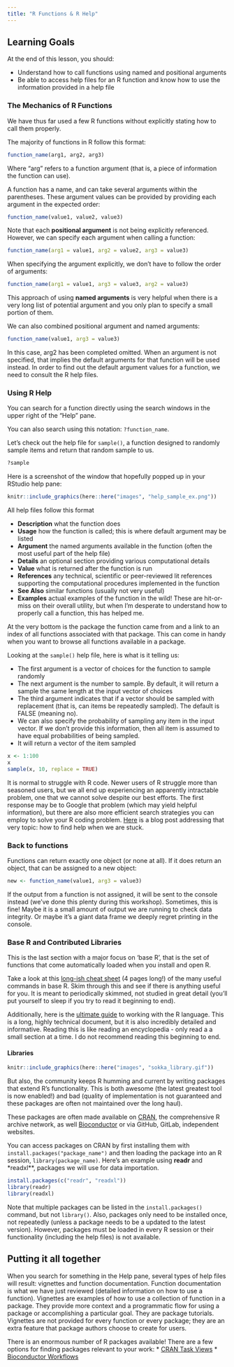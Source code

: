 ```yaml
---
title: "R Functions & R Help"
---
```


::: {.callout-caution collapse="true"}
## Learning Goals

At the end of this lesson, you should:

-   Understand how to call functions using named and positional arguments
-   Be able to access help files for an R function and know how to use the information provided in a help file
:::

### The Mechanics of R Functions

We have thus far used a few R functions without explicitly stating how to call them properly.

The majority of functions in R follow this format:

```r
function_name(arg1, arg2, arg3)
```

Where "arg" refers to a function argument (that is, a piece of information the function can use).

A function has a name, and can take several arguments within the parentheses. These argument values can be provided by providing each argument in the expected order:

```r
function_name(value1, value2, value3)
```

Note that each **positional argument** is not being explicitly referenced. However, we can specify each argument when calling a function:

```r
function_name(arg1 = value1, arg2 = value2, arg3 = value3)
```

When specifying the argument explicitly, we don't have to follow the order of arguments:

```r
function_name(arg1 = value1, arg3 = value3, arg2 = value3)
```

This approach of using **named arguments** is very helpful when there is a very long list of potential argument and you only plan to specify a small portion of them.

We can also combined positional argument and named arguments:

```r
function_name(value1, arg3 = value3)
```

In this case, arg2 has been completed omitted. When an argument is not specified, that implies the default arguments for that function will be used instead. In order to find out the default argument values for a function, we need to consult the R help files.

### Using R Help

You can search for a function directly using the search windows in the upper right of the "Help" pane.

You can also search using this notation: `?function_name`.

Let's check out the help file for `sample()`, a function designed to randomly sample items and return that random sample to us.

```r
?sample
```

Here is a screenshot of the window that hopefully popped up in your RStudio help pane:

```r
knitr::include_graphics(here::here("images", "help_sample_ex.png"))
```

All help files follow this format

-   **Description** what the function does
-   **Usage** how the function is called; this is where default argument may be listed
-   **Argument** the named arguments available in the function (often the most useful part of the help file)
-   **Details** an optional section providing various computational details
-   **Value** what is returned after the function is run
-   **References** any technical, scientific or peer-reviewed lit references supporting the computational procedures implemented in the function
-   **See Also** similar functions (usually not very useful)
-   **Examples** actual examples of the function in the wild! These are hit-or-miss on their overall utility, but when I'm desperate to understand how to properly call a function, this has helped me.

At the very bottom is the package the function came from and a link to an index of all functions associated with that package. This can come in handy when you want to browse all functions available in a package.

Looking at the `sample()` help file, here is what is it telling us:

-   The first argument is a vector of choices for the function to sample randomly
-   The next argument is the number to sample. By default, it will return a sample the same length at the input vector of choices
-   The third argument indicates that if a vector should be sampled with replacement (that is, can items be repeatedly sampled). The default is FALSE (meaning no).
-   We can also specify the probability of sampling any item in the input vector. If we don't provide this information, then all item is assumed to have equal probabilities of being sampled.
-   It will return a vector of the item sampled

```r
x <- 1:100
x
sample(x, 10, replace = TRUE)
```

::: callout-note
It is normal to struggle with R code. Newer users of R struggle more than seasoned users, but we all end up experiencing an apparently intractable problem, one that we cannot solve despite our best efforts. The first response may be to Google that problem (which may yield helpful information), but there are also more efficient search strategies you can employ to solve your R coding problem. [Here](https://agstats.io/post/help-in-r/) is a blog post addressing that very topic: how to find help when we are stuck.
:::

### Back to functions

Functions can return exactly one object (or none at all). If it does return an object, that can be assigned to a new object:

```r
new <- function_name(value1, arg3 = value3)
```

If the output from a function is not assigned, it will be sent to the console instead (we've done this plenty during this workshop). Sometimes, this is fine! Maybe it is a small amount of output we are running to check data integrity. Or maybe it's a giant data frame we deeply regret printing in the console.

### Base R and Contributed Libraries

This is the last section with a major focus on 'base R', that is the set of functions that come automatically loaded when you install and open R.

Take a look at this [long-ish cheat sheet](https://cran.r-project.org/doc/contrib/Short-refcard.pdf) (4 pages long!) of the many useful commands in base R. Skim through this and see if there is anything useful for you. It is meant to periodically skimmed, not studied in great detail (you'll put yourself to sleep if you try to read it beginning to end).

Additionally, here is the [ultimate guide](https://cran.r-project.org/doc/manuals/r-release/R-lang.html) to working with the R language. This is a long, highly technical document, but it is also incredibly detailed and informative. Reading this is like reading an encyclopedia - only read a a small section at a time. I do not recommend reading this beginning to end.

#### Libraries

```r
knitr::include_graphics(here::here("images", "sokka_library.gif"))
```

But also, the community keeps R humming and current by writing packages that extend R's functionality. This is both awesome (the latest greatest tool is now enabled!) and bad (quality of implementation is not guaranteed and these packages are often not maintained over the long haul).

These packages are often made available on [CRAN](https://cran.r-project.org/web/packages/available_packages_by_name.html), the comprehensive R archive network, as well [Bioconductor](https://www.bioconductor.org/) or via GitHub, GitLab, independent websites.

You can access packages on CRAN by first installing them with `install.packages("package_name")` and then loading the package into an R session, `library(package_name)`. Here's an example using **readr** and \*readxl\*\*, packages we will use for data importation.

```r
install.packages(c("readr", "readxl"))
library(readr)
library(readxl)
```

Note that multiple packages can be listed in the `install.packages()` command, but not `library()`. Also, packages only need to be installed once, not repeatedly (unless a package needs to be a updated to the latest version). However, packages must be loaded in every R session or their functionality (including the help files) is not available.

::: callout-tip
## Putting it all together

When you search for something in the Help pane, several types of help files will result: vignettes and function documentation. Function documentation is what we have just reviewed (detailed information on how to use a function). Vignettes are examples of how to use a collection of function in a package. They provide more context and a programmatic flow for using a package or accomplishing a particular goal. They are package tutorials. Vignettes are not provided for every function or every package; they are an extra feature that package authors choose to create for users.

There is an enormous number of R packages available! There are a few options for finding packages relevant to your work: \* [CRAN Task Views](https://cran.r-project.org/web/views/) \* [Bioconductor Workflows](https://www.bioconductor.org/packages/release/BiocViews.html#___Workflow)
:::
